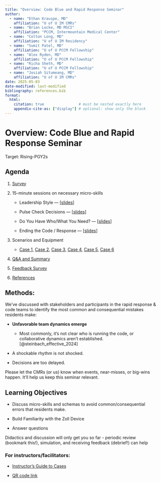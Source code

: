 ```yaml
---
title: "Overview: Code Blue and Rapid Response Seminar"
author: 
  - name: "Ethan Krauspe, MD"
    affiliation: "U of U IM CMRs"
  - name: "Brian Locke, MD MSCI"
    affiliation: "PCCM, Intermountain Medical Center"
  - name: "Colton Long, MD"
    affiliation: "U of U IM Residency"
  - name: "Sumit Patel, MD"
    affiliation: "U of U PCCM Fellowship"
  - name: "Alex Ryden, MD"
    affiliation: "U of U PCCM Fellowship"
  - name: "Richa Sheth, MD"
    affiliation: "U of U PCCM Fellowship"
  - name: "Josiah Situmeang, MD"
    affiliation: "U of U IM CMRs"
date: 2025-05-03
date-modified: last-modified
bibliography: references.bib
format:
  html:
    citation: true                # must be nested exactly here
    appendix-cite-as: ["display"] # optional: show only the block
---
```


# Overview: Code Blue and Rapid Response Seminar

Target: Rising-PGY2s



## Agenda

1.  [Survey](survey.qmd "placeholder")

2.  15-minute sessions on necessary micro-skills

    -   Leadership Style — \[[slides](slides/leadership.html "Leadership Style Slides")\]

    -   Pulse Check Decisions — \[[slides](slides/pulse_check.html "Pulse Check Decisions Slides")\]

    -   Do You Have Who/What You Need? — \[[slides](slides/resources.html "Resources Slides")\]

    -   Ending the Code / Response — \[[slides](slides/ending.html "Ending the Code/RRT Slides")\]

3.  Scenarios and Equipment

    -   [Case 1](slides/case_1.html "Case 1"), [Case 2](slides/case_2.html "Case 2"), [Case 3](slides/case_3.html "Case 3"), [Case 4](slides/case_4.html "Case 4"), [Case 5](slides/case_5.html "Case 5"), [Case 6](slides/case_6.html "Case 6")

4.  [Q&A and Summary](summary.qmd "Summary Page")

5.  [Feedback Survey](survey.qmd "Placeholder")

6.  [References](references.qmd)

## Methods:

We’ve discussed with stakeholders and participants in the rapid response & code teams to identify the most common and consequential mistakes residents make:

-   **Unfavorable team dynamics emerge**

    -   Most commonly, it’s not clear who is running the code, or collaborative dynamics aren't established. [@steinbach_effective_2024]

-   A shockable rhythm is not shocked.

-   Decisions are too delayed.

::: {.callout-important}
Please let the CMRs (or us) know when events, near-misses, or big-wins happen. It'll help us keep this seminar relevant.
:::

## Learning Objectives

-   Discuss micro-skills and schemas to avoid common/consequential errors that residents make.

-   Build Familiarity with the Zoll Device

-   Answer questions

::: {.callout-tip}
Didactics and discussion will only get you so far - periodic review (bookmark this!), simulation, and receiving feedback (debrief!) can help
:::

### For instructors/facilitators:

-   [Instructor's Guide to Cases](https://github.com/reblocke/U-of-U-IM-Codes-and-Rapid-Responses/blob/ee42e4f611e2744f9bd763ff6d7616cc24b82055/2025-4-29%20EK%20Preceptor.ZollSim.docx "Instructor's Guide to Cases")

-   [QR code link](slides/qr.html "To access QR code to course website")
